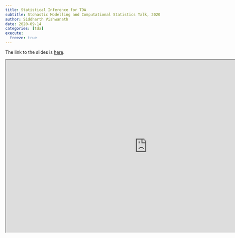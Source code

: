 ```yaml
---
title: Statistical Inference for TDA
subtitle: Stohastic Modelling and Computational Statistics Talk, 2020
author: Siddharth Vishwanath
date: 2020-09-14
categories: [tda]
execute:
  freeze: true
---
```




The link to the slides is [here](https://sidv23.github.io/slides/jsm-202).

<iframe src="https://sidv23.github.io/slides/jsm-2020" width="900" height="550"></iframe>